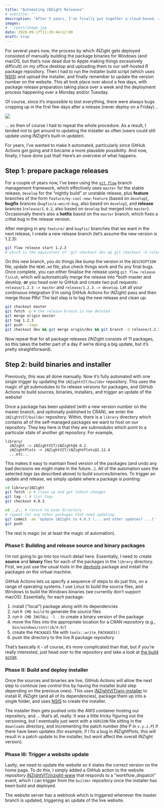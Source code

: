 ```yaml
---
title: "Automating iNZight Releases"
# subtitle: ""
description: "After 5 years, I've finally put together a cloud-based, automated deployment system for iNZight using GitHub Actions"
images:
# - /post/image.jpg
date: 2020-09-17T11:29:44+12:00
draft: true
---
```


For several years now, the process by which iNZight gets deployed consisted of manually building the package binaries for Windows (and macOS, but that's now dead due to Apple making things excessively difficult) on my office desktop and uploading them to our self-hosted R package repository. Then I had to run the installer build script (which uses [NSIS]()) and upload the installer, and finally remember to update the version number on the website. This all took place over about a few days, with package release preparation taking place over a week and the deployment process happening over a Monday and/or Tuesday.

Of course, since it's impossible to test everything, there were always bugs cropping up in the first few days after a release (never deploy on a Friday)...

![](/post/nodeployfriday.jpg)

... so then of course I had to repeat the whole procedure. As a result, I tended not to get around to updating the installer as often (users could still update using iNZight's built-in updater).

For years, I've wanted to make it automated, particularly since GitHub Actions got going and it became a more plausible possibility. And now, finally, I have done just that! Here's an overview of what happens.

## Step 1: prepare package releases

For a couple of years now, I've been using the [`git flow`]() branch management framework, which effectively uses `master` for the stable release, `develop` for the "nightly build" or unstable release, plus **feature** branches of the form `feature/my-cool-new-feature` (based on `develop`), **bugfix** brances (`bugfix/a-weird-bug`, also based on `develop`), and **release** brances (`release/1.0.2`, also based on `develop` but merged into `master`). Occasionally there's also a **hotfix** based on the `master` branch, which fixes a critial bug in the release version.

After merging in any `feature/` and `bugfix/` branches that we want in the next release, I create a new release branch (let's assume the new version is 1.2.3):
```bash
git flow release start 1.2.3
# which is the equivalent of `git checkout dev && git checkout -b release/1.2.3`
```
On this new branch, you do things like bump the version in the `DESCRIPTION` file, update the `NEWS.md` file, plus check things work and fix any final bugs. Once complete, you can either finialise the release using `git flow release finish`, which will automatically merge the release into *both master and develop, **or** you head over to GitHub and create two pull requests: `release/1.2.3 -> master` and `release/1.2.3 -> develop`. Let all your continuous integration (I'm using GitHub Actions for iNZight) pass and then merge those PRs! The last step is to tag the new release and clean up:
```bash
git checkout master
git fetch -p # the release branch is now deleted
git merge origin master
git tag 1.2.3
git push --tags
git checkout dev && git merge origin/dev && git branch -d release/1.2.3
```

Now repeat that for all package releases (iNZight consists of 11 packages, so this takes the better part of a day if we're doing a big update, but it's pretty straightforward).


## Step 2: build binaries and installer

Previously, this was all done manually. Now it's fully automated with one single trigger by updating the `iNZightVIT/builder` repository. This uses the magic of git submodules to fix release versions for packages, and GitHub Actions to build sources, binaries, installers, and trigger an update of the website!

Once a package has been updated (with a new version number on the master branch, and optionally published to CRAN), we enter the `iNZightVIT/builder` repository. Within, there is a `library` directory which contains all of the self-managed packages we want to host on our repository. They key here is that they are *submodules* which point to a particular state of another git repository. For example,
```
library/
  iNZight -> iNZightVIT/iNZight@4.0.2
  iNZightPlots -> iNZightVIT/iNZightPlots@2.12.4
  ...etc...
```
This makes it easy to maintain fixed version of the packages (and undo any bad decisions we might make in the future...). All of the automation uses the selected *tags* (as described above) to build sources/binaries. To trigger an update and release, we simply update where a package is pointing:
```bash
cd library/iNZight
git fetch -p # clean up and get latest changes
git tag -l # list tags
git checkout 4.0.3

cd ../.. # return to base directory
# repeat for any other packages that need updating
git commit -am 'Update iNZight to 4.0.3 (... and other updates? ...)'
git push
```
The rest is magic (or at least the magic of automation).


### Phase I: Building and release source and binary packages

I'm not going to go into too much detail here. Essentially, I need to create **source** and **binary** files for each of the packages in the `library` directory. First, we just use the usual tools in the [devtools]() package and install the packages on the virtual machine.

GitHub Actions lets us specify a sequence of steps to do just this, on a range of operating systems. I use Linux to build the source files, and Windows to build the Windows binaries (we currently don't support macOS). Essentially, for each package:

1. install ("local") package along with its dependencies
2. run `R CMD build` to generate the source files
3. run `R CMD INSTALL -l .` to create a binary version of the package
4. move the files into the appropriate location for a CRAN repository (e.g., `bin/windows/contrib/4.0/`)
5. create the `PACKAGES` file with `tools::write_PACKAGES()`
6. push the directory to the live R package repository

That's basically it - of course, it's more complicated than that, but if you're really interested, just head over to the repository and take a look at [the build script](https://github.com/iNZightVIT/builder/blob/master/build.R).


### Phase II: Build and deploy installer

Once the sources and binaries are live, GitHub Actions will allow the next step to continue (we control this by having the installer build step depending on the previous ones). This uses [iNZightVIT/win-installer](https://github.com/iNZightVIT/win-installer) to install R, iNZight (and all of its dependencies), package them up into a single folder, and uses [NSIS]() to create the installer.

The installer then gets pushed onto the AWS container hosting our repository, and ... that's all, really. It was a little tricky figuring out the versioning, but I eventually just went with a `VERSION` file sitting in the `downloads` directory, and incrementing the patch number (the P in `x.y.z.P`) if there have been updates (for example, if I fix a bug in iNZightPlots, this will result in a patch update to the installer, but wont affect the overall iNZight version).


### Phase III: Trigger a website update

Lastly, we need to update the website so it states the correct version on the home page. To do this, I simply added a GitHub action to the website repository [iNZightVIT/inzight-www]() that responds to a "workflow_dispatch" event, which I can trigger from the `builder` repository once the installer has been build and deployed.

The website server has a webhook which is triggered whenever the master branch is updated, triggering an update of the live website.
